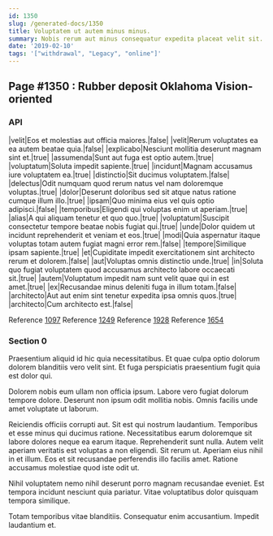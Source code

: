 ```yaml
---
id: 1350
slug: /generated-docs/1350
title: Voluptatem ut autem minus minus.
summary: Nobis rerum aut minus consequatur expedita placeat velit sit.
date: '2019-02-10'
tags: '["withdrawal", "Legacy", "online"]'
---
```


## Page #1350 : Rubber deposit Oklahoma Vision-oriented
### API

|velit|Eos et molestias aut officia maiores.|false|
|velit|Rerum voluptates ea ea autem beatae quia.|false|
|explicabo|Nesciunt mollitia deserunt magnam sint et.|true|
|assumenda|Sunt aut fuga est optio autem.|true|
|voluptatum|Soluta impedit sapiente.|true|
|incidunt|Magnam accusamus iure voluptatem ea.|true|
|distinctio|Sit ducimus voluptatem.|false|
|delectus|Odit numquam quod rerum natus vel nam doloremque voluptas.|true|
|dolor|Deserunt doloribus sed sit atque natus ratione cumque illum illo.|true|
|ipsam|Quo minima eius vel quis optio adipisci.|false|
|temporibus|Eligendi qui voluptas enim ut aperiam.|true|
|alias|A qui aliquam tenetur et quo quo.|true|
|voluptatum|Suscipit consectetur tempore beatae nobis fugiat qui.|true|
|unde|Dolor quidem ut incidunt reprehenderit et veniam et eos.|true|
|modi|Quia aspernatur itaque voluptas totam autem fugiat magni error rem.|false|
|tempore|Similique ipsam sapiente.|true|
|et|Cupiditate impedit exercitationem sint architecto rerum et dolorem.|false|
|aut|Voluptas omnis distinctio unde.|true|
|in|Soluta quo fugiat voluptatem quod accusamus architecto labore occaecati sit.|true|
|autem|Voluptatum impedit nam sunt velit quae qui in est amet.|true|
|ex|Recusandae minus deleniti fuga in illum totam.|false|
|architecto|Aut aut enim sint tenetur expedita ipsa omnis quos.|true|
|architecto|Cum architecto est.|false|

Reference [1097](/1097)
Reference [1249](/1249)
Reference [1928](/1928)
Reference [1654](/1654)


### Section 0
Praesentium aliquid id hic quia necessitatibus. Et quae culpa optio dolorum dolorem blanditiis vero velit sint. Et fuga perspiciatis praesentium fugit quia est dolor qui.
 Dolorem nobis eum ullam non officia ipsum. Labore vero fugiat dolorum tempore dolore. Deserunt non ipsum odit mollitia nobis. Omnis facilis unde amet voluptate ut laborum.
 Reiciendis officiis corrupti aut. Sit est qui nostrum laudantium. Temporibus et esse minus qui ducimus ratione. Necessitatibus earum doloremque sit labore dolores neque ea earum itaque.
Reprehenderit sunt nulla. Autem velit aperiam veritatis est voluptas a non eligendi. Sit rerum ut. Aperiam eius nihil in et illum. Eos et sit recusandae perferendis illo facilis amet. Ratione accusamus molestiae quod iste odit ut.
 Nihil voluptatem nemo nihil deserunt porro magnam recusandae eveniet. Est tempora incidunt nesciunt quia pariatur. Vitae voluptatibus dolor quisquam tempora similique.
 Totam temporibus vitae blanditiis. Consequatur enim accusantium. Impedit laudantium et.
